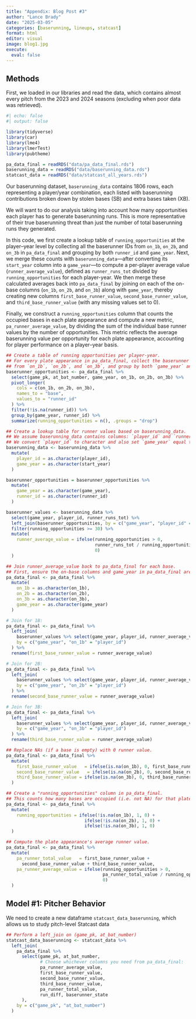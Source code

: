 ```yaml
---
title: "Appendix: Blog Post #3"
author: "Lance Brady"
date: "2025-03-05"
categories: [baserunning, lineups, statcast]
format: html
editor: visual
image: blog1.jpg
execute:
  eval: false
---
```


## Methods
First, we loaded in our libraries and read the data, which contains almost every pitch from the 2023 and 2024 seasons (excluding when poor data was retrieved).

```r
#| echo: false
#| output: false

library(tidyverse)
library(car)
library(lme4)
library(lmerTest)
library(pubtheme)
```

```r
pa_data_final = readRDS("data/pa_data_final.rds")
baserunning_data = readRDS("data/baserunning_data.rds")
statcast_data = readRDS("data/statcast_all_years.rds")
```

Our baserunning dataset, `baserunning_data` contains 1806 rows, each representing a player/year combination, each listed with baserunning contributions broken down by stolen bases (SB) and extra bases taken (XB).

We will want to do our analysis taking into account how many opportunities each player has to generate baserunning runs. This is more representative of their true baserunning threat than just the number of total baserunning runs they generated.

In this code, we first create a lookup table of `running_opportunities` at the player–year level by collecting all the baserunner IDs from `on_1b`, `on_2b`, and `on_3b` in `pa_data_final` and grouping by both `runner_id` and `game_year`. Next, we merge these counts with `baserunning_data`—after converting its `start_year` column into a `game_year`—to compute a per-player average value (`runner_average_value`), defined as `runner_runs_tot` divided by `running_opportunities` for each player-year. We then merge these calculated averages back into `pa_data_final` by joining on each of the on-base columns (`on_1b`, `on_2b`, and `on_3b`) along with `game_year`, thereby creating new columns `first_base_runner_value`, `second_base_runner_value`, and `third_base_runner_value` (with any missing values set to 0). 

Finally, we construct a `running_opportunities` column that counts the occupied bases in each plate appearance and compute a new metric, `pa_runner_average_value`, by dividing the sum of the individual base runner values by the number of opportunities. This metric reflects the average baserunning value per opportunity for each plate appearance, accounting for player performance on a player–year basis.



```r
## Create a table of running opportunities per player-year.
## For every plate appearance in pa_data_final, collect the baserunner IDs
## from `on_1b`, `on_2b`, and `on_3b`, and group by both `game_year` and the runner ID.
baserunner_opportunities <- pa_data_final %>%
  select(game_pk, at_bat_number, game_year, on_1b, on_2b, on_3b) %>%
  pivot_longer(
    cols = c(on_1b, on_2b, on_3b),
    names_to = "base",
    values_to = "runner_id"
  ) %>%
  filter(!is.na(runner_id)) %>%
  group_by(game_year, runner_id) %>%
  summarize(running_opportunities = n(), .groups = "drop")

## Create a lookup table for runner values based on baserunning_data.
## We assume baserunning_data contains columns: `player_id` and `runner_runs_tot`.
## We convert `player_id` to character and also set `game_year` equal to `start_year`.
baserunning_data <- baserunning_data %>%
  mutate(
    player_id = as.character(player_id),
    game_year = as.character(start_year)
  )

baserunner_opportunities = baserunner_opportunities %>%
  mutate(
    game_year = as.character(game_year),
    runner_id = as.character(runner_id)
  )

baserunner_values <- baserunning_data %>%
  select(game_year, player_id, runner_runs_tot) %>%
  left_join(baserunner_opportunities, by = c("game_year", "player_id" = "runner_id")) %>%
  filter(running_opportunities >= 30) %>%
  mutate(
    runner_average_value = ifelse(running_opportunities > 0,
                                  runner_runs_tot / running_opportunities,
                                  0)
  )

## Join runner_average_value back to pa_data_final for each base.
## First, ensure the on-base columns and game_year in pa_data_final are characters.
pa_data_final <- pa_data_final %>%
  mutate(
    on_1b = as.character(on_1b),
    on_2b = as.character(on_2b),
    on_3b = as.character(on_3b),
    game_year = as.character(game_year)
  )

# Join for 1B:
pa_data_final <- pa_data_final %>%
  left_join(
    baserunner_values %>% select(game_year, player_id, runner_average_value),
    by = c("game_year", "on_1b" = "player_id")
  ) %>%
  rename(first_base_runner_value = runner_average_value)

# Join for 2B:
pa_data_final <- pa_data_final %>%
  left_join(
    baserunner_values %>% select(game_year, player_id, runner_average_value),
    by = c("game_year", "on_2b" = "player_id")
  ) %>%
  rename(second_base_runner_value = runner_average_value)

# Join for 3B:
pa_data_final <- pa_data_final %>%
  left_join(
    baserunner_values %>% select(game_year, player_id, runner_average_value),
    by = c("game_year", "on_3b" = "player_id")
  ) %>%
  rename(third_base_runner_value = runner_average_value)

## Replace NAs (if a base is empty) with 0 runner value.
pa_data_final <- pa_data_final %>%
  mutate(
    first_base_runner_value   = ifelse(is.na(on_1b), 0, first_base_runner_value),
    second_base_runner_value   = ifelse(is.na(on_2b), 0, second_base_runner_value),
    third_base_runner_value = ifelse(is.na(on_3b), 0, third_base_runner_value)
  )

## Create a "running_opportunities" column in pa_data_final.
## This counts how many bases are occupied (i.e. not NA) for that plate appearance.
pa_data_final <- pa_data_final %>%
  mutate(
    running_opportunities = ifelse(!is.na(on_1b), 1, 0) +
                              ifelse(!is.na(on_2b), 1, 0) +
                              ifelse(!is.na(on_3b), 1, 0)
  )

## Compute the plate appearance's average runner value.
pa_data_final <- pa_data_final %>%
  mutate(
    pa_runner_total_value   = first_base_runner_value + 
      second_base_runner_value + third_base_runner_value,
    pa_runner_average_value = ifelse(running_opportunities > 0,
                                     pa_runner_total_value / running_opportunities,
                                     0)
  )

```

## Model #1: Pitcher Behavior

We need to create a new dataframe `statcast_data_baserunning`, which allows us to study pitch-level Statcast data

```r
## Perform a left_join on (game_pk, at_bat_number)
statcast_data_baserunning <- statcast_data %>%
  left_join(
    pa_data_final %>%
      select(game_pk, at_bat_number,
             # Choose whichever columns you need from pa_data_final:
             pa_runner_average_value,
             first_base_runner_value,
             second_base_runner_value,
             third_base_runner_value,
             pa_runner_total_value,
             run_diff, baserunner_state 
      ),
    by = c("game_pk", "at_bat_number")
  )
```





